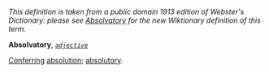 ''This definition is taken from a public domain 1913 edition of Webster's Dictionary: please see [[Absolvatory]] for the new Wiktionary definition of this term.''

'''Absolvatory''', ''<code>[[adjective (part of speech)|adjective]]</code>''

[[Conferring]] [[absolution]]; [[absolutory]].
